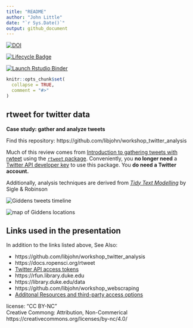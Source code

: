 ```yaml
---
title: "README"
author: "John Little"
date: "`r Sys.Date()`"
output: github_document
---
```


<!-- README.md is generated from README.Rmd. Please edit that file -->

<!-- badges: start -->

[![DOI](https://zenodo.org/badge/DOI/10.5281/zenodo.4908868.svg)](https://doi.org/10.5281/zenodo.4908868)  


[![Lifecycle Badge](https://img.shields.io/badge/lifecycle-stable-brightgreen.svg)](https://www.tidyverse.org/lifecycle/#stable)  

[![Launch Rstudio Binder](http://mybinder.org/badge_logo.svg)](https://mybinder.org/v2/gh/libjohn/workshop_twitter_analysis/master?urlpath=rstudio)
<!-- badges: end -->

```r
knitr::opts_chunk$set(
  collapse = TRUE,
  comment = "#>"
)
```

## rtweet for twitter data

**Case study:  gather and analyze tweets**

Find this repository:  https://github.com/libjohn/workshop_twitter_analysis

Much of this review comes from [Introduction to gathering tweets with rwteet](https://docs.ropensci.org/rtweet/articles/intro.html) using the [`rtweet` package](https://docs.ropensci.org/rtweet/).  Conveniently, you **no longer need** a [Twitter API developer key](https://docs.ropensci.org/rtweet/articles/auth.html) to use this package.  You **do need a Twitter account.**  

Additionally, analysis techniques are derived from [_Tidy Text Modelling_](https://www.tidytextmining.com/)  by Sigle & Robinson

![](images/giddens_timeline.png "Giddens tweets timeline")

![](images/giddens_locations_map.png "map of Giddens locations")

## Links used in the presentation

In addition to the links listed above, See Also:

- https://github.com/libjohn/workshop_twitter_analysis
- https://docs.ropensci.org/rtweet
- [Twitter API access tokens](https://docs.ropensci.org/rtweet/articles/auth.html#access-tokensecret-method)
- https://rfun.library.duke.edu
- https://library.duke.edu/data
- https://github.com/libjohn/workshop_webscraping
- [Additonal Resources and third-party access options](RESOURCES.md)


license: "CC BY-NC"  
Creative Commong:  Attribution, Non-Commerical  
https://creativecommons.org/licenses/by-nc/4.0/  
